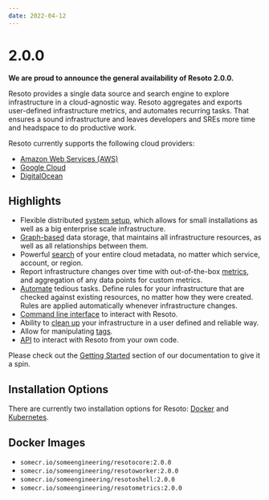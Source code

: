 ```yaml
---
date: 2022-04-12
---
```


# 2.0.0

**We are proud to announce the general availability of Resoto 2.0.0.**

Resoto provides a single data source and search engine to explore infrastructure in a cloud-agnostic way. Resoto aggregates and exports user-defined infrastructure metrics, and automates recurring tasks. That ensures a sound infrastructure and leaves developers and SREs more time and headspace to do productive work.

Resoto currently supports the following cloud providers:

- [Amazon Web Services (AWS)](/docs/how-to-guides/data-sources/collect-aws-resource-data)
- [Google Cloud](/docs/how-to-guides/data-sources/collect-google-cloud-resource-data)
- [DigitalOcean](/docs/how-to-guides/data-sources/collect-digitalocean-resource-data)

## Highlights

- Flexible distributed [system setup](/docs/reference/components), which allows for small installations as well as a big enterprise scale infrastructure.
- [Graph-based](/docs/concepts/asset-inventory-graph) data storage, that maintains all infrastructure resources, as well as all relationships between them.
- Powerful [search](/docs/reference/search) of your entire cloud metadata, no matter which service, account, or region.
- Report infrastructure changes over time with out-of-the-box [metrics](https://github.com/someengineering/resoto/tree/main/resotometrics), and aggregation of any data points for custom metrics.
- [Automate](/docs/concepts/automation) tedious tasks. Define rules for your infrastructure that are checked against existing resources, no matter how they were created. Rules are applied automatically whenever infrastructure changes.
- [Command line interface](/docs/reference/cli) to interact with Resoto.
- Ability to [clean up](/docs/concepts/resource-management/cleanup) your infrastructure in a user defined and reliable way.
- Allow for manipulating [tags](/docs/concepts/resource-management/tagging).
- [API](/docs/reference/api) to interact with Resoto from your own code.

Please check out the [Getting Started](/docs/getting-started) section of our documentation to give it a spin.

## Installation Options

There are currently two installation options for Resoto: [Docker](/docs/getting-started/install-resoto/docker) and [Kubernetes](/docs/getting-started/install-resoto/kubernetes).

<!--truncate-->

## Docker Images

- `somecr.io/someengineering/resotocore:2.0.0`
- `somecr.io/someengineering/resotoworker:2.0.0`
- `somecr.io/someengineering/resotoshell:2.0.0`
- `somecr.io/someengineering/resotometrics:2.0.0`
